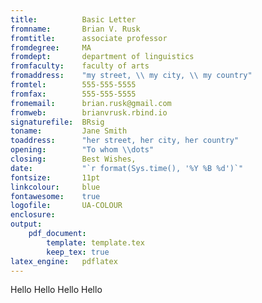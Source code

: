 ```yaml
---
title:          Basic Letter
fromname:       Brian V. Rusk
fromtitle:      associate professor
fromdegree:     MA
fromdept:       department of linguistics
fromfaculty:    faculty of arts
fromaddress:    "my street, \\ my city, \\ my country"
fromtel:        555-555-5555
fromfax:        555-555-5555
fromemail:      brian.rusk@gmail.com
fromweb:        brianvrusk.rbind.io
signaturefile:  BRsig
toname:         Jane Smith
toaddress:      "her street, her city, her country"
opening:        "To whom \\dots"
closing:        Best Wishes,
date:           "`r format(Sys.time(), '%Y %B %d')`"
fontsize:       11pt
linkcolour:     blue
fontawesome:    true
logofile:       UA-COLOUR
enclosure:      
output: 
    pdf_document:
        template: template.tex
        keep_tex: true
latex_engine:   pdflatex
---
```


Hello Hello Hello Hello
